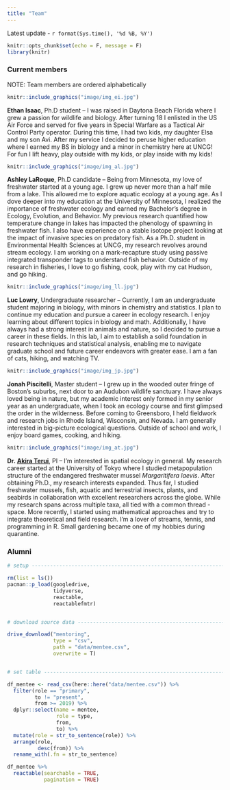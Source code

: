 ```yaml
---
title: "Team"
---
```


Latest update - `r format(Sys.time(), '%d %B, %Y')`

```r
knitr::opts_chunk$set(echo = F, message = F)
library(knitr)
```

### Current members

NOTE: Team members are ordered alphabetically

::: float-image
```r
knitr::include_graphics("image/img_ei.jpg")
```

**Ethan Isaac**, Ph.D student -- I was raised in Daytona Beach Florida where I grew a passion for wildlife and biology. After turning 18 I enlisted in the US Air Force and served for five years in Special Warfare as a Tactical Air Control Party operator. During this time, I had two kids, my daughter Elsa and my son Avi. After my service I decided to peruse higher education where I earned my BS in biology and a minor in chemistry here at UNCG! For fun I lift heavy, play outside with my kids, or play inside with my kids!
:::

::: float-image
```r
knitr::include_graphics("image/img_al.jpg")
```

**Ashley LaRoque**, Ph.D candidate -- Being from Minnesota, my love of freshwater started at a young age. I grew up never more than a half mile from a lake. This allowed me to explore aquatic ecology at a young age. As I dove deeper into my education at the University of Minnesota, I realized the importance of freshwater ecology and earned my Bachelor's degree in Ecology, Evolution, and Behavior. My previous research quantified how temperature change in lakes has impacted the phenology of spawning in freshwater fish. I also have experience on a stable isotope project looking at the impact of invasive species on predatory fish. As a Ph.D. student in Environmental Health Sciences at UNCG, my research revolves around stream ecology. I am working on a mark-recapture study using passive integrated transponder tags to understand fish behavior. Outside of my research in fisheries, I love to go fishing, cook, play with my cat Hudson, and go hiking.
:::

::: float-image
```r
knitr::include_graphics("image/img_ll.jpg")
```

**Luc Lowry**, Undergraduate researcher -- Currently, I am an undergraduate student majoring in biology, with minors in chemistry and statistics. I plan to continue my education and pursue a career in ecology research. I enjoy learning about different topics in biology and math. Additionally, I have always had a strong interest in animals and nature, so I decided to pursue a career in these fields. In this lab, I aim to establish a solid foundation in research techniques and statistical analysis, enabling me to navigate graduate school and future career endeavors with greater ease. I am a fan of cats, hiking, and watching TV.
:::

::: float-image
```r
knitr::include_graphics("image/img_jp.jpg")
```

**Jonah Piscitelli**, Master student -- I grew up in the wooded outer fringe of Boston's suburbs, next door to an Audubon wildlife sanctuary. I have always loved being in nature, but my academic interest only formed in my senior year as an undergraduate, when I took an ecology course and first glimpsed the order in the wilderness. Before coming to Greensboro, I held fieldwork and research jobs in Rhode Island, Wisconsin, and Nevada. I am generally interested in big-picture ecological questions. Outside of school and work, I enjoy board games, cooking, and hiking.
:::

::: float-image
```r
knitr::include_graphics("image/img_at.jpg")
```

**Dr. [Akira Terui](https://scholar.google.com/citations?user=H9OuCKsAAAAJ&hl=ja&authuser=1)**, PI -- I'm interested in spatial ecology in general. My research career started at the University of Tokyo where I studied metapopulation structure of the endangered freshwater mussel *Margaritifera laevis*. After obtaining Ph.D., my research interests expanded. Thus far, I studied freshwater mussels, fish, aquatic and terrestrial insects, plants, and seabirds in collaboration with excellent researchers across the globe. While my research spans across multiple taxa, all tied with a common thread - space. More recently, I started using mathematical approaches and try to integrate theoretical and field research. I'm a lover of streams, tennis, and programming in R. Small gardening became one of my hobbies during quarantine.
:::

### Alumni

```r

# setup -------------------------------------------------------------------

rm(list = ls())
pacman::p_load(googledrive,
               tidyverse,
               reactable,
               reactablefmtr)


# download source data ----------------------------------------------------

drive_download("mentoring",
               type = "csv",
               path = "data/mentee.csv",
               overwrite = T)


# set table ---------------------------------------------------------------

df_mentee <- read_csv(here::here("data/mentee.csv")) %>% 
  filter(role == "primary",
         to != "present",
         from >= 2019) %>% 
  dplyr::select(name = mentee,
                role = type,
                from,
                to) %>% 
  mutate(role = str_to_sentence(role)) %>% 
  arrange(role,
          desc(from)) %>% 
  rename_with(.fn = str_to_sentence)

df_mentee %>% 
  reactable(searchable = TRUE,
            pagination = TRUE)

```
